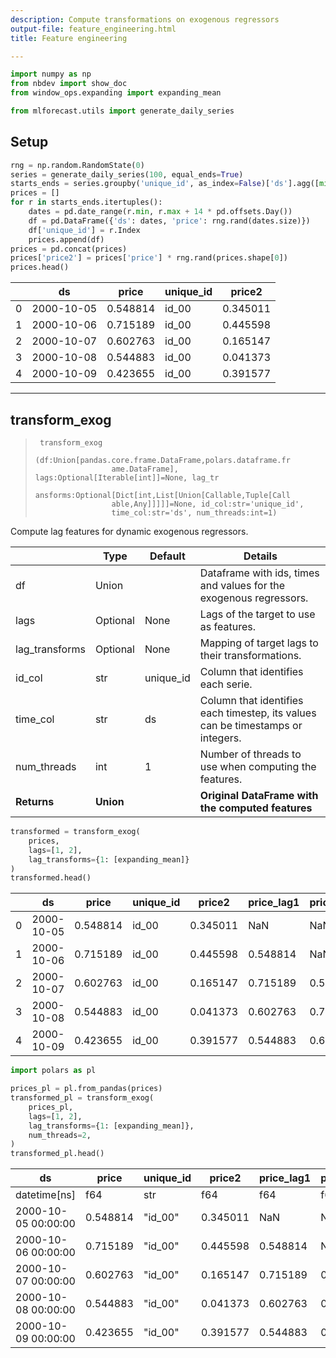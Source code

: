 ```yaml
---
description: Compute transformations on exogenous regressors
output-file: feature_engineering.html
title: Feature engineering

---
```


```python
import numpy as np
from nbdev import show_doc
from window_ops.expanding import expanding_mean

from mlforecast.utils import generate_daily_series
```

## Setup

```python
rng = np.random.RandomState(0)
series = generate_daily_series(100, equal_ends=True)
starts_ends = series.groupby('unique_id', as_index=False)['ds'].agg([min, max])
prices = []
for r in starts_ends.itertuples():
    dates = pd.date_range(r.min, r.max + 14 * pd.offsets.Day())
    df = pd.DataFrame({'ds': dates, 'price': rng.rand(dates.size)})
    df['unique_id'] = r.Index
    prices.append(df)
prices = pd.concat(prices)
prices['price2'] = prices['price'] * rng.rand(prices.shape[0])
prices.head()
```

|     | ds         | price    | unique_id | price2   |
|-----|------------|----------|-----------|----------|
| 0   | 2000-10-05 | 0.548814 | id_00     | 0.345011 |
| 1   | 2000-10-06 | 0.715189 | id_00     | 0.445598 |
| 2   | 2000-10-07 | 0.602763 | id_00     | 0.165147 |
| 3   | 2000-10-08 | 0.544883 | id_00     | 0.041373 |
| 4   | 2000-10-09 | 0.423655 | id_00     | 0.391577 |

------------------------------------------------------------------------

## transform_exog

> ``` text
>  transform_exog
>                  (df:Union[pandas.core.frame.DataFrame,polars.dataframe.fr
>                  ame.DataFrame], lags:Optional[Iterable[int]]=None, lag_tr
>                  ansforms:Optional[Dict[int,List[Union[Callable,Tuple[Call
>                  able,Any]]]]]=None, id_col:str='unique_id',
>                  time_col:str='ds', num_threads:int=1)
> ```

Compute lag features for dynamic exogenous regressors.

|                | **Type**  | **Default** | **Details**                                                                     |
|------|------------------|-------------------------|-------------------------|
| df             | Union     |             | Dataframe with ids, times and values for the exogenous regressors.              |
| lags           | Optional  | None        | Lags of the target to use as features.                                          |
| lag_transforms | Optional  | None        | Mapping of target lags to their transformations.                                |
| id_col         | str       | unique_id   | Column that identifies each serie.                                              |
| time_col       | str       | ds          | Column that identifies each timestep, its values can be timestamps or integers. |
| num_threads    | int       | 1           | Number of threads to use when computing the features.                           |
| **Returns**    | **Union** |             | **Original DataFrame with the computed features**                               |

```python
transformed = transform_exog(
    prices,
    lags=[1, 2],
    lag_transforms={1: [expanding_mean]}
)
transformed.head()
```

|     | ds         | price    | unique_id | price2   | price_lag1 | price_lag2 | price_expanding_mean_lag1 | price2_lag1 | price2_lag2 | price2_expanding_mean_lag1 |
|-----|------------|----------|-----------|----------|------------|------------|---------------------------|-------------|-------------|----------------------------|
| 0   | 2000-10-05 | 0.548814 | id_00     | 0.345011 | NaN        | NaN        | NaN                       | NaN         | NaN         | NaN                        |
| 1   | 2000-10-06 | 0.715189 | id_00     | 0.445598 | 0.548814   | NaN        | 0.548814                  | 0.345011    | NaN         | 0.345011                   |
| 2   | 2000-10-07 | 0.602763 | id_00     | 0.165147 | 0.715189   | 0.548814   | 0.632001                  | 0.445598    | 0.345011    | 0.395304                   |
| 3   | 2000-10-08 | 0.544883 | id_00     | 0.041373 | 0.602763   | 0.715189   | 0.622255                  | 0.165147    | 0.445598    | 0.318585                   |
| 4   | 2000-10-09 | 0.423655 | id_00     | 0.391577 | 0.544883   | 0.602763   | 0.602912                  | 0.041373    | 0.165147    | 0.249282                   |

```python
import polars as pl
```


```python
prices_pl = pl.from_pandas(prices)
transformed_pl = transform_exog(
    prices_pl,
    lags=[1, 2],
    lag_transforms={1: [expanding_mean]},
    num_threads=2,
)
transformed_pl.head()
```

| ds                  | price    | unique_id | price2   | price_lag1 | price_lag2 | price_expanding_mean_lag1 | price2_lag1 | price2_lag2 | price2_expanding_mean_lag1 |
|---------------------|----------|-----------|----------|------------|------------|---------------------------|-------------|-------------|----------------------------|
| datetime\[ns\]      | f64      | str       | f64      | f64        | f64        | f64                       | f64         | f64         | f64                        |
| 2000-10-05 00:00:00 | 0.548814 | "id_00"   | 0.345011 | NaN        | NaN        | NaN                       | NaN         | NaN         | NaN                        |
| 2000-10-06 00:00:00 | 0.715189 | "id_00"   | 0.445598 | 0.548814   | NaN        | 0.548814                  | 0.345011    | NaN         | 0.345011                   |
| 2000-10-07 00:00:00 | 0.602763 | "id_00"   | 0.165147 | 0.715189   | 0.548814   | 0.632001                  | 0.445598    | 0.345011    | 0.395304                   |
| 2000-10-08 00:00:00 | 0.544883 | "id_00"   | 0.041373 | 0.602763   | 0.715189   | 0.622255                  | 0.165147    | 0.445598    | 0.318585                   |
| 2000-10-09 00:00:00 | 0.423655 | "id_00"   | 0.391577 | 0.544883   | 0.602763   | 0.602912                  | 0.041373    | 0.165147    | 0.249282                   |

